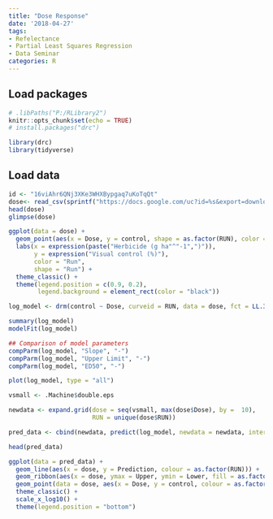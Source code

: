 ```yaml
---
title: "Dose Response"
date: '2018-04-27'
tags:
- Refelectance
- Partial Least Squares Regression
- Data Seminar
categories: R
---
```


## Load packages

```r
# .libPaths("P:/RLibrary2")
knitr::opts_chunk$set(echo = TRUE)
# install.packages("drc")

library(drc)
library(tidyverse)
```

## Load data

```r

id <- "16viAhr6QNj3XKe3WHXBypgaq7uKoTqQt"
dose<- read_csv(sprintf("https://docs.google.com/uc?id=%s&export=download", id))
head(dose)
glimpse(dose)

```


```r

ggplot(data = dose) +
  geom_point(aes(x = Dose, y = control, shape = as.factor(RUN), color = as.factor(RUN))) + 
  labs(x = expression(paste("Herbicide (g ha"^"-1",")")),
       y = expression("Visual control (%)"),
       color = "Run",
       shape = "Run") + 
  theme_classic() + 
  theme(legend.position = c(0.9, 0.2),
        legend.background = element_rect(color = "black"))

```


```r

log_model <- drm(control ~ Dose, curveid = RUN, data = dose, fct = LL.3(names = c("Slope", "Upper Limit", "ED50")))

summary(log_model)
modelFit(log_model)

## Comparison of model parameters
compParm(log_model, "Slope", "-")
compParm(log_model, "Upper Limit", "-")
compParm(log_model, "ED50", "-")

plot(log_model, type = "all")
```

```r

vsmall <- .Machine$double.eps

newdata <- expand.grid(dose = seq(vsmall, max(dose$Dose), by =  10),
                       RUN = unique(dose$RUN))

pred_data <- cbind(newdata, predict(log_model, newdata = newdata, interval = "confidence"))

head(pred_data)

ggplot(data = pred_data) +
  geom_line(aes(x = dose, y = Prediction, colour = as.factor(RUN))) + 
  geom_ribbon(aes(x = dose, ymax = Upper, ymin = Lower, fill = as.factor(RUN)), alpha = 0.2) + 
  geom_point(data = dose, aes(x = Dose, y = control, colour = as.factor(RUN), shape = as.factor(RUN))) +
  theme_classic() + 
  scale_x_log10() +
  theme(legend.position = "bottom")

```

